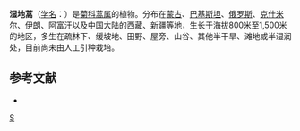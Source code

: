 {{Speciesbox
| taxon = Artemisia tournefortiana
| binomial_authority = Reichb.
| image = Artemisia tournefortiana.jpg
}}

'''湿地蒿'''（[[学名|学名]]：{{lang|la|''Artemisia tournefortiana''}}）是[[菊科|菊科]][[蒿属|蒿属]]的植物。分布在[[蒙古|蒙古]]、[[巴基斯坦|巴基斯坦]]、[[俄罗斯|俄罗斯]]、[[克什米尔|克什米尔]]、[[伊朗|伊朗]]、[[阿富汗|阿富汗]]以及[[中国大陆|中国大陆]]的[[西藏|西藏]]、[[新疆|新疆]]等地，生长于海拔800米至1,500米的地区，多生在疏林下、缓坡地、田野、屋旁、山谷、其他半干旱、滩地或半湿润处，目前尚未由人工引种栽培。

== 参考文献 ==
<div class="references-small">
* {{cite web| url =http://www.bioinfo.cn/db05/KmzwSpecies.php?action=view&id=3243| title =湿地蒿| work =《中国高等植物数据库全库》| publisher =中国科学院微生物研究所| author =昆明植物研究所| accessdate =2009-02-24| deadurl =yes| archiveurl =https://web.archive.org/web/20160305000443/http://www.bioinfo.cn/db05/KmzwSpecies.php?action=view&id=3243| archivedate =2016-03-05}}
</div>
{{Taxonbar|from=Q15226455}}

[[Category:蒿属|S]]